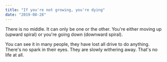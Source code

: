 ```yaml
---
title: "If you're not growing, you're dying"
date: "2019-08-28"
---
```


There is no middle. It can only be one or the other. You're either moving up (upward spiral) or you're going down (downward spiral).

You can see it in many people, they have lost all drive to do anything. There's no spark in their eyes. They are slowly withering away. That's no life at all.
